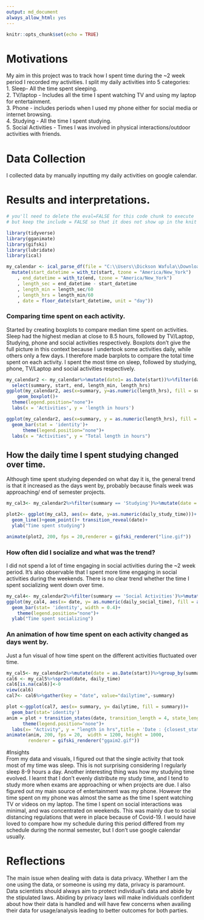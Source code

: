 ```yaml
---
output: md_document
always_allow_html: yes
---
```


```r
knitr::opts_chunk$set(echo = TRUE)
```
# Motivations
My aim in this project was to track how I spent time during the ~2 week period I recorded my activities. I split my daily activities into 5 categories:  
1. Sleep- All the time spent sleeping.  
2. TV/laptop - Includes all the time I spent watching TV and using my laptop for entertainment.  
3. Phone - includes periods when I used my phone either for social media or internet browsing.  
4. Studying - All the time I spent studying.  
5. Social Activities - Times I was involved in physical interactions/outdoor activities with friends.  


# Data Collection
I collected data by manually inputting my daily activities on google calendar. 

# Results and interpretations.

```r
# you'll need to delete the eval=FALSE for this code chunk to execute
# but keep the include = FALSE so that it does not show up in the knit file (on the webpage)

library(tidyverse)
library(gganimate)
library(gifski)
library(lubridate)
library(ical)

my_calendar <- ical_parse_df(file = "C:\\Users\\Dickson Wafula\\Downloads\\dnakhone22@amherst.edu.ics") %>%
  mutate(start_datetime = with_tz(start, tzone = "America/New_York")
    , end_datetime = with_tz(end, tzone = "America/New_York")
    , length_sec = end_datetime - start_datetime
    , length_min = length_sec/60
    , length_hrs = length_min/60
    , date = floor_date(start_datetime, unit = "day"))
```

### Comparing time spent on each activity.

Started  by creating boxplots to compare median time spent on activities. Sleep had the highest median at close to 8.5 hours, followed by TV/Laptop, Studying, phone and social activities respectively. 
Boxplots don't give the full picture in this context because I undertook some activities daily, while others only a few days.
I therefore made barplots to compare the total time spent on each activity.
I spent the most time on sleep, followed by studying, phone, TV/Laptop and social activities respectively.

```r
my_calendar2 <- my_calendar%>%mutate(date1= as.Date(start))%>%filter(date1>="2020-04-21", summary!="", summary!='Summer Housing Request Meeting')%>%
  select(summary, start, end, length_min, length_hrs)
ggplot(my_calendar2, aes(x=summary, y=as.numeric(length_hrs), fill = summary)) + 
    geom_boxplot()+
  theme(legend.position="none")+
  labs(x = 'Activities', y = 'length in hours')
```

```r
ggplot(my_calendar2, aes(x=summary, y = as.numeric(length_hrs), fill = summary))+
  geom_bar(stat = 'identity')+
      theme(legend.position="none")+
  labs(x = "Activities", y = "Total length in hours")

```

## How the daily time I spent studying changed over time.

Although time spent studying depended on what day it is, the general trend is that it increased as the days went by, probably because finals week was approaching/ end of semester projects.

```r

my_cal3<- my_calendar2%>%filter(summary == 'Studying')%>%mutate(date = as.Date(start))%>%group_by(date)%>%summarise(daily_study_time = sum(length_hrs))

plot2<- ggplot(my_cal3, aes(x= date, y=as.numeric(daily_study_time)))+
  geom_line()+geom_point()+ transition_reveal(date)+
  ylab("Time spent studying")

animate(plot2, 200, fps = 20,renderer = gifski_renderer("line.gif"))
```

### How often did I socialize and what was the trend?
I did not spend a lot of time engaging in social activities during the ~2 week period. It's also observable that I spent more time engaging in social activities during the weekends. There is no clear trend whether the time I spent socializing went down over time.

```r
my_cal4<- my_calendar2%>%filter(summary == 'Social Activities')%>%mutate(date = as.Date(start))%>%group_by(date)%>%summarise(daily_social_time = sum(length_hrs))
ggplot(my_cal4, aes(x= date, y= as.numeric(daily_social_time), fill = as.factor(date)))+
  geom_bar(stat= 'identity', width = 0.4)+
    theme(legend.position="none")+
  ylab("Time spent socializing")

```

### An animation of how time spent on each activity changed as days went by.

Just a fun visual of how time spent on the different activities fluctuated over time. 

```r
my_cal5<- my_calendar2%>%mutate(date = as.Date(start))%>%group_by(summary,date)%>%summarise(daily_time = sum(length_hrs))%>%ungroup()
cal6 <- my_cal5%>%spread(date, daily_time)
cal6[is.na(cal6)]<-0
view(cal6)
cal7<- cal6%>%gather(key = "date", value="dailytime",-summary)

plot <-ggplot(cal7, aes(x= summary, y= dailytime, fill = summary))+
  geom_bar(stat='identity') 
anim = plot + transition_states(date, transition_length = 4, state_length = 1)+
      theme(legend.position="none")+
  labs(x= "Activity", y = "length in hrs",title = 'Date : {closest_state}')
animate(anim, 200, fps = 20,  width = 1200, height = 1000, 
        renderer = gifski_renderer("ggaim2.gif"))

```


#Insights  
From my data and visuals, I figured out that the single activity that took most of my time was sleep. This is not surprising considering I regularly sleep 8-9 hours a day. Another interesting thing was how my studying time evolved. I learnt that I don't evenly distribute my study time, and I tend to study more when exams are approaching or when projects are due. I also figured out my main source of entertainment was my phone. However the time spent on my phone was almost the same as the time I spent watching TV or videos on my laptop. The time I spent on social interactions was minimal, and was concentrated on weekends. This was mainly due to social distancing regulations that were in place because of Covid-19. I would have loved to compare how my schedule during this period differed from my schedule during the normal semester, but I don't use google calendar usually.

# Reflections  
The main issue when dealing with data is data privacy. Whether I am the one using the data, or someone is using my data, privacy is paramount. Data scientists should always aim to protect individual's data and abide by the stipulated laws. Abiding by privacy laws will make individuals confident about how their data is handled and will have few concerns when availing their data for usage/analysis leading to better outcomes for both parties.
